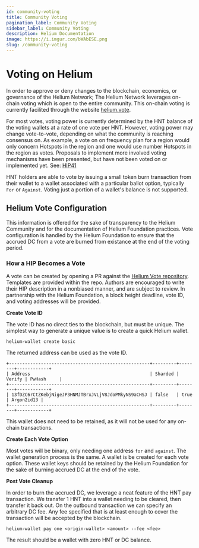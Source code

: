 ```yaml
---
id: community-voting
title: Community Voting
pagination_label: Community Voting
sidebar_label: Community Voting
description: Helium Documentation
image: https://i.imgur.com/bWAbESE.png
slug: /community-voting
---
```


<!--TODO: update content for realms voting  -->


# Voting on Helium

In order to approve or deny changes to the blockchain, economics, or governance of the Helium
Network; The Helium Network leverages on-chain voting which is open to the entire community. This
on-chain voting is currently facilited through the website [helium.vote](https://helium.vote).

For most votes, voting power is currently determined by the HNT balance of the voting wallets at a
rate of one vote per HNT. However, voting power may change vote-to-vote, depending on what the
community is reaching consensus on. As example, a vote on on frequency plan for a region would only
concern Hotspots in the region and one would use number Hotspots in the region as votes. Proposals
to implement more involved voting mechanisms have been presented, but have not been voted on or
implemented yet. See:
[HIP41](https://github.com/helium/HIP/blob/master/0041-governance-by-token-lock-v2.md)

HNT holders are able to vote by issuing a small token burn transaction from their wallet to a wallet
associated with a particular ballot option, typically `For` or `Against`. Voting just a portion of a
wallet's balance is not supported.

<!-- ## How to Vote -->

## Helium Vote Configuration

This information is offered for the sake of transparency to the Helium Community and for the
documentation of Helium Foundation practices. Vote configuration is handled by the Helium Foundation
to ensure that the accrued DC from a vote are burned from existance at the end of the voting period.

### How a HIP Becomes a Vote

A vote can be created by opening a PR against the
[Helium Vote repository](https://github.com/helium/helium-vote/). Templates are provided within the
repo. Authors are encouraged to write their HIP description in a nonbiased manner, and are subject
to review. In partnership with the Helium Foundation, a block height deadline, vote ID, and voting
addresses will be provided.

**Create Vote ID**

The vote ID has no direct ties to the blockchain, but must be unique. The simplest way to generate a
unique value is to create a quick Helium wallet.

```shell
helium-wallet create basic
```

The returned address can be used as the vote ID.

```
+-----------------------------------------------------+---------+--------+------------+
| Address                                             | Sharded | Verify | PwHash     |
+-----------------------------------------------------+---------+--------+------------+
| 13fDZC6rCtZKebjNigeJP3HNMJTBrxJVLjV8JdoPMkyNS9aCHSJ | false   | true   | Argon2id13 |
+-----------------------------------------------------+---------+--------+------------+
```

This wallet does not need to be retained, as it will not be used for any on-chain transactions.

**Create Each Vote Option**

Most votes will be binary, only needing one address `for` and `against`. The wallet generation
process is the same. A wallet is be created for each vote option. These wallet keys should be
retained by the Helium Foundation for the sake of burning accrued DC at the end of the vote.

**Post Vote Cleanup**

In order to burn the accrued DC, we leverage a neat feature of the HNT pay transaction. We transfer
1 HNT into a wallet needing to be cleared, then transfer it back out. On the outbound transaction we
can specify an arbitrary DC fee. Any fee specified that is at least enough to cover the transaction
will be accepted by the blockchain.

```shell
helium-wallet pay one <origin-wallet> <amount> --fee <fee>
```

The result should be a wallet with zero HNT or DC balance.

